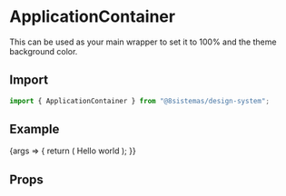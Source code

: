 
<Meta title="Layout/ApplicationContainer" component={ApplicationContainer} />

# ApplicationContainer

This can be used as your main wrapper to set it to 100% and the theme background color.

## Import

```jsx
import { ApplicationContainer } from "@8sistemas/design-system";
```

## Example

<Canvas>
    <Story name="Application Container">
        {args => {
            return (
                <ApplicationContainer {...args}>
                    <Text>Hello world</Text>
                </ApplicationContainer>
            );
        }}
    </Story>
</Canvas>

## Props

<ArgsTable of={ApplicationContainer} />
